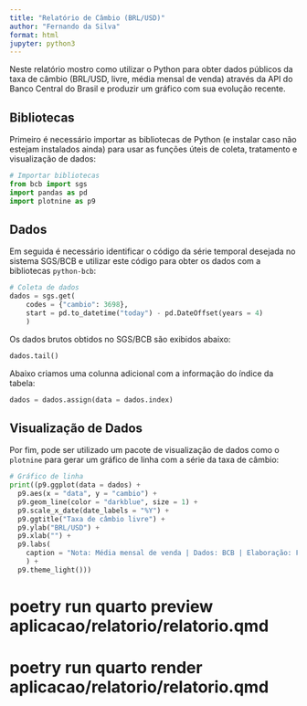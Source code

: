 ```yaml
---
title: "Relatório de Câmbio (BRL/USD)"
author: "Fernando da Silva"
format: html
jupyter: python3
---
```


Neste relatório mostro como utilizar o Python para obter dados públicos da taxa de câmbio (BRL/USD, livre, média mensal de venda) através da API do Banco Central do Brasil e produzir um gráfico com sua evolução recente.

## Bibliotecas

Primeiro é necessário importar as bibliotecas de Python (e instalar caso não estejam instalados ainda) para usar as funções úteis de coleta, tratamento e visualização de dados:

```python
# Importar bibliotecas
from bcb import sgs
import pandas as pd
import plotnine as p9
```

## Dados

Em seguida é necessário identificar o código da série temporal desejada no sistema SGS/BCB e utilizar este código para obter os dados com a bibliotecas `python-bcb`:

```python
# Coleta de dados
dados = sgs.get(
    codes = {"cambio": 3698},
    start = pd.to_datetime("today") - pd.DateOffset(years = 4)
    )
```

Os dados brutos obtidos no SGS/BCB são exibidos abaixo:

```python
dados.tail()
```

Abaixo criamos uma colunna adicional com a informação do índice da tabela:

```python
dados = dados.assign(data = dados.index)
```

## Visualização de Dados

Por fim, pode ser utilizado um pacote de visualização de dados como o `plotnine` para gerar um gráfico de linha com a série da taxa de câmbio:

```python
# Gráfico de linha
print((p9.ggplot(data = dados) +
  p9.aes(x = "data", y = "cambio") +
  p9.geom_line(color = "darkblue", size = 1) +
  p9.scale_x_date(date_labels = "%Y") +
  p9.ggtitle("Taxa de câmbio livre") +
  p9.ylab("BRL/USD") +
  p9.xlab("") +
  p9.labs(
    caption = "Nota: Média mensal de venda | Dados: BCB | Elaboração: Fernando da Silva"
    ) +
  p9.theme_light()))
```

# poetry run quarto preview aplicacao/relatorio/relatorio.qmd
# poetry run quarto render aplicacao/relatorio/relatorio.qmd
